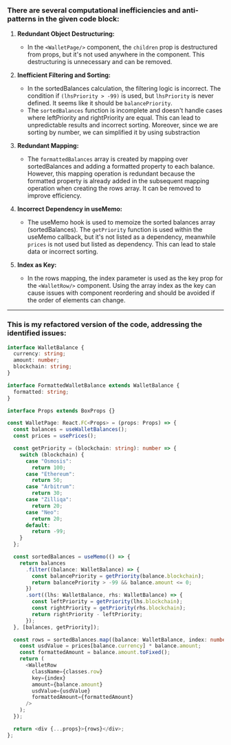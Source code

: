 ### There are several computational inefficiencies and anti-patterns in the given code block:

1. **Redundant Object Destructuring:**

   - In the `<WalletPage/>` component, the `children` prop is destructured from props, but it's not used anywhere in the component. This destructuring is unnecessary and can be removed.

2. **Inefficient Filtering and Sorting:**

   - In the sortedBalances calculation, the filtering logic is incorrect. The condition if `(lhsPriority > -99)` is used, but `lhsPriority` is never defined. It seems like it should be `balancePriority`.
   - The `sortedBalances` function is incomplete and doesn't handle cases where leftPriority and rightPriority are equal. This can lead to unpredictable results and incorrect sorting. Moreover, since we are sorting by number, we can simplified it by using substraction

3. **Redundant Mapping:**

   - The `formattedBalances` array is created by mapping over sortedBalances and adding a formatted property to each balance. However, this mapping operation is redundant because the formatted property is already added in the subsequent mapping operation when creating the rows array. It can be removed to improve efficiency.

4. **Incorrect Dependency in useMemo:**

   - The useMemo hook is used to memoize the sorted balances array (sortedBalances). The `getPriority` function is used within the useMemo callback, but it's not listed as a dependency, meanwhile `prices` is not used but listed as dependency. This can lead to stale data or incorrect sorting.

5. **Index as Key:**
   - In the rows mapping, the index parameter is used as the key prop for the `<WalletRow/>` component. Using the array index as the key can cause issues with component reordering and should be avoided if the order of elements can change.

---

### This is my refactored version of the code, addressing the identified issues:

```typescript
interface WalletBalance {
  currency: string;
  amount: number;
  blockchain: string;
}

interface FormattedWalletBalance extends WalletBalance {
  formatted: string;
}

interface Props extends BoxProps {}

const WalletPage: React.FC<Props> = (props: Props) => {
  const balances = useWalletBalances();
  const prices = usePrices();

  const getPriority = (blockchain: string): number => {
    switch (blockchain) {
      case "Osmosis":
        return 100;
      case "Ethereum":
        return 50;
      case "Arbitrum":
        return 30;
      case "Zilliqa":
        return 20;
      case "Neo":
        return 20;
      default:
        return -99;
    }
  };

  const sortedBalances = useMemo(() => {
    return balances
      .filter((balance: WalletBalance) => {
        const balancePriority = getPriority(balance.blockchain);
        return balancePriority > -99 && balance.amount <= 0;
      })
      .sort((lhs: WalletBalance, rhs: WalletBalance) => {
        const leftPriority = getPriority(lhs.blockchain);
        const rightPriority = getPriority(rhs.blockchain);
        return rightPriority - leftPriority;
      });
  }, [balances, getPriority]);

  const rows = sortedBalances.map((balance: WalletBalance, index: number) => {
    const usdValue = prices[balance.currency] * balance.amount;
    const formattedAmount = balance.amount.toFixed();
    return (
      <WalletRow
        className={classes.row}
        key={index}
        amount={balance.amount}
        usdValue={usdValue}
        formattedAmount={formattedAmount}
      />
    );
  });

  return <div {...props}>{rows}</div>;
};
```
